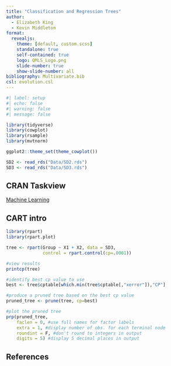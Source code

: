 ```yaml
---
title: "Classification and Regression Trees"
author:
  - Elizabeth King
  - Kevin Middleton
format:
  revealjs:
    theme: [default, custom.scss]
    standalone: true
    self-contained: true
    logo: QMLS_Logo.png
    slide-number: true
    show-slide-number: all
bibliography: Multivariate.bib
csl: evolution.csl
---
```



```r
#| label: setup
#| echo: false
#| warning: false
#| message: false

library(tidyverse)
library(cowplot)
library(rsample)
library(mvtnorm)

ggplot2::theme_set(theme_cowplot())

SD2 <- read_rds("Data/SD2.rds")
SD3 <- read_rds("Data/SD3.rds")
```

## CRAN Taskview

[Machine Learning](https://cran.r-project.org/web/views/MachineLearning.html)


## CART intro

```r
library(rpart)
library(rpart.plot)

tree <- rpart(Group ~ X1 + X2, data = SD3,
              control = rpart.control(cp=.0001))

#view results
printcp(tree)

#identify best cp value to use
best <- tree$cptable[which.min(tree$cptable[,"xerror"]),"CP"]

#produce a pruned tree based on the best cp value
pruned_tree <- prune(tree, cp=best)

#plot the pruned tree
prp(pruned_tree,
    faclen = 0, #use full names for factor labels
    extra = 1, #display number of obs. for each terminal node
    roundint = F, #don't round to integers in output
    digits = 5) #display 5 decimal places in output
```



## References

::: {#refs}
:::

